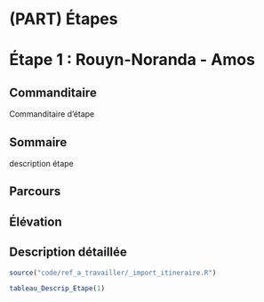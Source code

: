# (PART) Étapes {-}

# Étape 1 : Rouyn-Noranda - Amos

## Commanditaire

Commanditaire d'étape

## Sommaire

description étape

## Parcours


## Élévation


## Description détaillée

```r

source("code/ref_a_travailler/_import_itineraire.R")

tableau_Descrip_Etape(1)

```